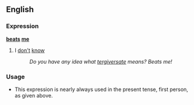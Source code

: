==English==

===Expression===
'''[[beats]] [[me]]'''
#I [[don't]] [[know]]
#:''Do you have any idea what [[tergiversate]] means?  Beats me!''

===Usage===
*This expression is nearly always used in the present tense, first person, as given above.